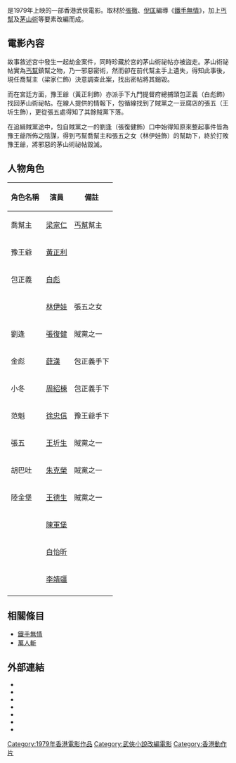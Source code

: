 {{Infobox Film
| name               = 茅山道人
| original_name      = ''{{lang|en|Demon Strike}}''
| image              = Demon Strike.jpg
| caption            = 
| director           = [[西門耀華|西門耀華]]
| producer           = [[黃慶國|黃慶國]]、[[孫明泉|孫明泉]]
| producer_2         = 薛宇仁
| writer             = 
| starring           = [[梁家仁|梁家仁]] <br> [[黃正利|黃正利]] <br>[[白彪|白彪]] 
| music              = [[賴伯彰|賴伯彰]]
| cinematography     = [[吳國信|吳國信]]
| editing            = [[黃秋貴|黃秋貴]]、[[陳博彥|陳博彥]]
| production_company = 玉峰(香港)影業有限公司
| distributor        = 
| released           = {{HKG-1959}}：{{film date|1979}}
| runtime            = 
| country            = {{英屬香港電影}}
| language           = 
| awards             = 
| budget             = 
| gross              = 
| preceded_by        = 
| followed_by        = 
| website            = 
| amg_id             = 1:259902
| imdb_id            = tt0079042
}}

{{engname|《茅山道人》|''Demon Strike''}}是1979年上映的一部香港武俠電影。取材於[[張徹|張徹]]、[[倪匡|倪匡]]編導《[[鐵手無情|鐵手無情]]》，加上[[丐幫|丐幫]]及[[茅山術|茅山術]]等要素改編而成。

== 電影內容 ==

故事敘述宮中發生一起劫金案件，同時珍藏於宮的茅山術祕帖亦被盜走。茅山術祕帖實為[[丐幫|丐幫]]鎮幫之物，乃一邪惡密術，然而卻在前代幫主手上遺失，得知此事後，現任喬幫主（梁家仁飾）決意調查此案，找出密帖將其銷毀。

而在宮廷方面，豫王爺（黃正利飾）亦派手下九門提督府總捕頭包正義（白彪飾）找回茅山術祕帖。在線人提供的情報下，包循線找到了賊黨之一豆腐店的張五（王圻生飾），更從張五處得知了其餘賊黨下落。

在追緝賊黨途中，包自賊黨之一的劉逢（張復健飾）口中始得知原來整起事件皆為豫王爺所佈之陰謀，得到丐幫喬幫主和張五之女（林伊娃飾）的幫助下，終於打敗豫王爺，將邪惡的茅山術祕帖毀滅。

== 人物角色 ==
{| class="wikitable" 
|- 
! 角色名稱 || 演員 || 備註
|- 
| 喬幫主 || [[梁家仁|梁家仁]] || [[丐幫|丐幫]]幫主
|- 
| 豫王爺 || [[黃正利|黃正利]] || 
|- 
| 包正義 || [[白彪|白彪]] || 
|- 
|  || [[林伊娃|林伊娃]] || 張五之女
|- 
| 劉逢 || [[張復健|張復健]] || 賊黨之一
|- 
| 金彪 || [[薛漢|薛漢]] || 包正義手下
|-
| 小冬 || [[周紹棟|周紹棟]] || 包正義手下
|-
| 范魁 || [[徐忠信|徐忠信]] || 豫王爺手下
|- 
| 張五 || [[王圻生|王圻生]] || 賊黨之一
|-
| 胡巴吐 || [[朱克榮|朱克榮]] || 賊黨之一
|- 
| 陸金堡 || [[王德生|王德生]] || 賊黨之一
|- 
|  || [[陳軍堡|陳軍堡]] || 
|-
|  || [[白怡昕|白怡昕]] || 
|- 
|  || [[李靖疆|李靖疆]] || 
|- 
|}


== 相關條目 ==
*[[鐵手無情|鐵手無情]]
*[[萬人斬|萬人斬]]

== 外部連結 ==
*{{hkmdb title|7881}}
*{{Mtime|15870}}
*{{douban}}
*{{rotten-tomatoes|demon_strike}}
*{{rotten-tomatoes|mao-shan-dao-ren}}
*{{Amg movie|259902}}
*{{imdb title|0079042}}

[[Category:1979年香港電影作品|Category:1979年香港電影作品]]
[[Category:武俠小說改編電影|Category:武俠小說改編電影]]
[[Category:香港動作片|Category:香港動作片]]